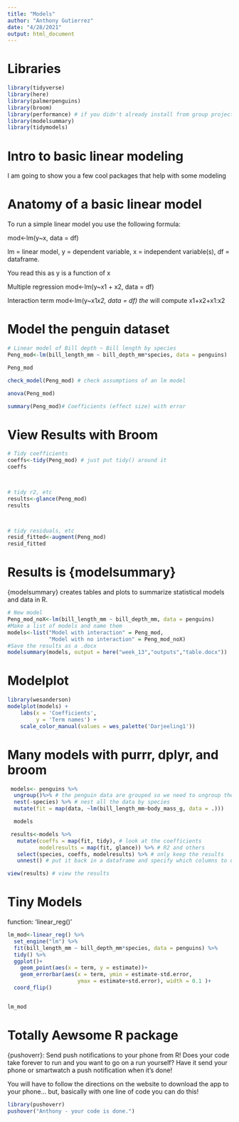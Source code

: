 ```yaml
---
title: "Models"
author: "Anthony Gutierrez"
date: "4/28/2021"
output: html_document
---
```


# Libraries 

```r
library(tidyverse)
library(here)
library(palmerpenguins)
library(broom)
library(performance) # if you didn't already install from group projects install it
library(modelsummary)
library(tidymodels)
```

# Intro to basic linear modeling 
I am going to show you a few cool packages that help with some modeling

# Anatomy of a basic linear model
To run a simple linear model you use the following formula:

mod<-lm(y~x, data = df)

lm = linear model, y = dependent variable, x = independent variable(s), df = dataframe.

You read this as y is a function of x

Multiple regression
mod<-lm(y~x1 + x2, data = df)

Interaction term
mod<-lm(y~x1*x2, data = df) the * will compute x1+x2+x1:x2


# Model the penguin dataset 
```r
# Linear model of Bill depth ~ Bill length by species
Peng_mod<-lm(bill_length_mm ~ bill_depth_mm*species, data = penguins)

Peng_mod

check_model(Peng_mod) # check assumptions of an lm model 

anova(Peng_mod)

summary(Peng_mod)# Coefficients (effect size) with error
```

# View Results with Broom 

```r
# Tidy coefficients
coeffs<-tidy(Peng_mod) # just put tidy() around it
coeffs



# tidy r2, etc
results<-glance(Peng_mod) 
results



# tidy residuals, etc
resid_fitted<-augment(Peng_mod)
resid_fitted
```



# Results is {modelsummary}
{modelsummary} creates tables and plots to summarize statistical models and data in R.

```r
# New model
Peng_mod_noX<-lm(bill_length_mm ~ bill_depth_mm, data = penguins)
#Make a list of models and name them
models<-list("Model with interaction" = Peng_mod,
             "Model with no interaction" = Peng_mod_noX)
#Save the results as a .docx
modelsummary(models, output = here("week_13","outputs","table.docx"))
```



# Modelplot
```r
library(wesanderson)
modelplot(models) +
    labs(x = 'Coefficients', 
         y = 'Term names') +
    scale_color_manual(values = wes_palette('Darjeeling1'))
```


# Many models with purrr, dplyr, and broom

```r
 models<- penguins %>%
  ungroup()%>% # the penguin data are grouped so we need to ungroup them
  nest(-species) %>% # nest all the data by species 
  mutate(fit = map(data, ~lm(bill_length_mm~body_mass_g, data = .)))

  models
```


```r
 results<-models %>%
   mutate(coeffs = map(fit, tidy), # look at the coefficients
          modelresults = map(fit, glance)) %>% # R2 and others 
   select(species, coeffs, modelresults) %>% # only keep the results
   unnest() # put it back in a dataframe and specify which columns to unnest

view(results) # view the results

```


# Tiny Models

function: 'linear_reg()'
```r
lm_mod<-linear_reg() %>%
  set_engine("lm") %>%
  fit(bill_length_mm ~ bill_depth_mm*species, data = penguins) %>%
  tidy() %>%
  ggplot()+
    geom_point(aes(x = term, y = estimate))+
    geom_errorbar(aes(x = term, ymin = estimate-std.error,
                      ymax = estimate+std.error), width = 0.1 )+
  coord_flip()


lm_mod
```



# Totally Aewsome R package 
{pushoverr}: Send push notifications to your phone from R! Does your code take forever to run and you want to go on a run yourself? Have it send your phone or smartwatch a push notification when it's done!

You will have to follow the directions on the website to download the app to your phone... but, basically with one line of code you can do this!

```r
library(pushoverr)
pushover("Anthony - your code is done.")
```


